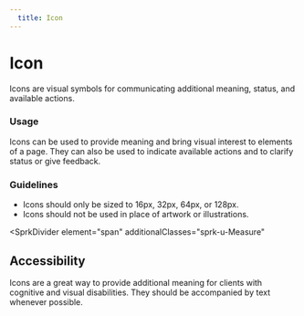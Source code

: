 ```yaml
---
  title: Icon
---
```


# Icon

Icons are visual symbols for communicating additional
meaning, status, and available actions.

<ComponentPreview
  allowScrolling
  componentName="icons--gallery"
  maxWidth="100%"
  maxHeight="1000px"
  hasReact
  hasAngular
  hasHTML
/>

### Usage

Icons can be used to provide meaning and bring visual
interest to elements of a page. They can also be used to
indicate available actions and to clarify status or
give feedback.

### Guidelines

- Icons should only be sized to 16px, 32px, 64px, or 128px.
- Icons should not be used in place of artwork or illustrations.

<SprkDivider
 element="span"
 additionalClasses="sprk-u-Measure"
></SprkDivider>

## Accessibility

Icons are a great way to provide additional meaning for clients
with cognitive and visual disabilities. They should be
accompanied by text whenever possible.
